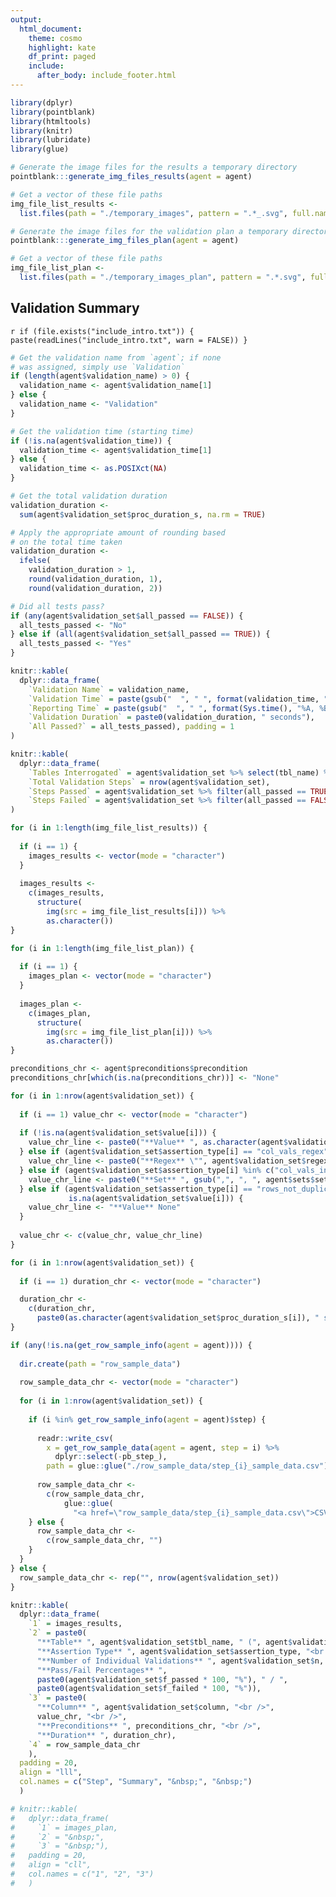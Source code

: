 ```yaml
---
output:
  html_document:
    theme: cosmo
    highlight: kate
    df_print: paged
    include:
      after_body: include_footer.html
---
```


```r
library(dplyr)
library(pointblank)
library(htmltools)
library(knitr)
library(lubridate)
library(glue)
```

```r

# Generate the image files for the results a temporary directory
pointblank:::generate_img_files_results(agent = agent)

# Get a vector of these file paths
img_file_list_results <-
  list.files(path = "./temporary_images", pattern = ".*_.svg", full.names = TRUE)

# Generate the image files for the validation plan a temporary directory
pointblank:::generate_img_files_plan(agent = agent)

# Get a vector of these file paths
img_file_list_plan <-
  list.files(path = "./temporary_images_plan", pattern = ".*.svg", full.names = TRUE)
```

## Validation Summary

`r if (file.exists("include_intro.txt")) { paste(readLines("include_intro.txt", warn = FALSE)) }`

```r
# Get the validation name from `agent`; if none
# was assigned, simply use `Validation`
if (length(agent$validation_name) > 0) {
  validation_name <- agent$validation_name[1]
} else {
  validation_name <- "Validation"
}

# Get the validation time (starting time)
if (!is.na(agent$validation_time)) {
  validation_time <- agent$validation_time[1]
} else {
  validation_time <- as.POSIXct(NA)
}

# Get the total validation duration
validation_duration <-
  sum(agent$validation_set$proc_duration_s, na.rm = TRUE)

# Apply the appropriate amount of rounding based
# on the total time taken
validation_duration <-
  ifelse(
    validation_duration > 1,
    round(validation_duration, 1),
    round(validation_duration, 2))

# Did all tests pass?
if (any(agent$validation_set$all_passed == FALSE)) {
  all_tests_passed <- "No"
} else if (all(agent$validation_set$all_passed == TRUE)) {
  all_tests_passed <- "Yes"
}
```


```r
knitr::kable(
  dplyr::data_frame(
    `Validation Name` = validation_name,
    `Validation Time` = paste(gsub("  ", " ", format(validation_time, "%A, %B %d, %Y at %l:%M")), toupper(format(validation_time, "%p")), collapse = ""),
    `Reporting Time` = paste(gsub("  ", " ", format(Sys.time(), "%A, %B %d, %Y at %l:%M")), toupper(format(Sys.time(), "%p")), collapse = ""),
    `Validation Duration` = paste0(validation_duration, " seconds"),
    `All Passed?` = all_tests_passed), padding = 1
)
```

```r
knitr::kable(
  dplyr::data_frame(
    `Tables Interrogated` = agent$validation_set %>% select(tbl_name) %>% distinct() %>% .$tbl_name %>% paste(collapse = ", "),
    `Total Validation Steps` = nrow(agent$validation_set),
    `Steps Passed` = agent$validation_set %>% filter(all_passed == TRUE) %>% nrow(),
    `Steps Failed` = agent$validation_set %>% filter(all_passed == FALSE) %>% nrow())
)
```


```r
for (i in 1:length(img_file_list_results)) {
  
  if (i == 1) {
    images_results <- vector(mode = "character")
  }
  
  images_results <- 
    c(images_results,
      structure(
        img(src = img_file_list_results[i])) %>%
        as.character())
}

for (i in 1:length(img_file_list_plan)) {
  
  if (i == 1) {
    images_plan <- vector(mode = "character")
  }
  
  images_plan <- 
    c(images_plan,
      structure(
        img(src = img_file_list_plan[i])) %>%
        as.character())
}
```

```r
preconditions_chr <- agent$preconditions$precondition
preconditions_chr[which(is.na(preconditions_chr))] <- "None"
```

```r

for (i in 1:nrow(agent$validation_set)) {
  
  if (i == 1) value_chr <- vector(mode = "character")
  
  if (!is.na(agent$validation_set$value[i])) {
    value_chr_line <- paste0("**Value** ", as.character(agent$validation_set$value[i]))
  } else if (agent$validation_set$assertion_type[i] == "col_vals_regex") {
    value_chr_line <- paste0("**Regex** \"", agent$validation_set$regex[i], "\"")
  } else if (agent$validation_set$assertion_type[i] %in% c("col_vals_in_set", "col_vals_not_in_set")) {
    value_chr_line <- paste0("**Set** ", gsub(",", ", ", agent$sets$set[i]))
  } else if (agent$validation_set$assertion_type[i] == "rows_not_duplicated" |
             is.na(agent$validation_set$value[i])) {
    value_chr_line <- "**Value** None"
  }
 
  value_chr <- c(value_chr, value_chr_line)
}
```

```r

for (i in 1:nrow(agent$validation_set)) {
  
  if (i == 1) duration_chr <- vector(mode = "character")

  duration_chr <- 
    c(duration_chr,
      paste0(as.character(agent$validation_set$proc_duration_s[i]), " s"))
}
```

```r

if (any(!is.na(get_row_sample_info(agent = agent)))) {
  
  dir.create(path = "row_sample_data")
  
  row_sample_data_chr <- vector(mode = "character")
  
  for (i in 1:nrow(agent$validation_set)) {
    
    if (i %in% get_row_sample_info(agent = agent)$step) {
      
      readr::write_csv(
        x = get_row_sample_data(agent = agent, step = i) %>%
          dplyr::select(-pb_step_),
        path = glue::glue("./row_sample_data/step_{i}_sample_data.csv"))
      
      row_sample_data_chr <- 
        c(row_sample_data_chr,
            glue::glue(
              "<a href=\"row_sample_data/step_{i}_sample_data.csv\">CSV</a>"))
    } else {
      row_sample_data_chr <- 
        c(row_sample_data_chr, "")
    }
  }
} else {
  row_sample_data_chr <- rep("", nrow(agent$validation_set))
}
```

```r
knitr::kable(
  dplyr::data_frame(
    `1` = images_results,
    `2` = paste0(
      "**Table** ", agent$validation_set$tbl_name, " (", agent$validation_set$db_type, ")<br />",
      "**Assertion Type** ", agent$validation_set$assertion_type, "<br />",
      "**Number of Individual Validations** ", agent$validation_set$n, "<br />",
      "**Pass/Fail Percentages** ",
      paste0(agent$validation_set$f_passed * 100, "%"), " / ",
      paste0(agent$validation_set$f_failed * 100, "%")),
    `3` = paste0(
      "**Column** ", agent$validation_set$column, "<br />",
      value_chr, "<br />",
      "**Preconditions** ", preconditions_chr, "<br />",
      "**Duration** ", duration_chr),
    `4` = row_sample_data_chr
    ), 
  padding = 20,
  align = "lll",
  col.names = c("Step", "Summary", "&nbsp;", "&nbsp;")
  )
```

```r
# knitr::kable(
#   dplyr::data_frame(
#     `1` = images_plan,
#     `2` = "&nbsp;",
#     `3` = "&nbsp;"), 
#   padding = 20,
#   align = "cll",
#   col.names = c("1", "2", "3")
#   )
```

